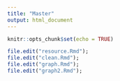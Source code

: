 ```yaml
---
title: "Master"
output: html_document
---
```


```r
knitr::opts_chunk$set(echo = TRUE)
```

```r
file.edit("resource.Rmd");
file.edit("clean.Rmd");
file.edit("graph.Rmd");
file.edit("graph2.Rmd");
```